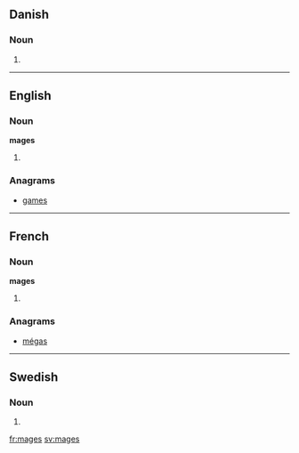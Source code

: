 ==Danish==

===Noun===
{{head|da|noun form|g=c}}

# {{form of|genitive singular indefinite|mage|lang=da}}
----

==English==

===Noun===
'''mages'''

# {{plural of|mage|lang=en}}

===Anagrams===
* [[games#English|games]]

----

==French==

===Noun===
'''mages'''

# {{plural of|mage|lang=fr}}

===Anagrams===
* [[mégas#French|mégas]]

----

==Swedish==

===Noun===
{{head|sv|noun form}}

# {{sv-noun-form-indef-gen|mage}}

[[fr:mages]]
[[sv:mages]]